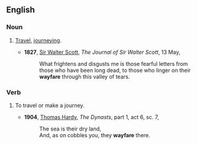 ==English==

===Noun===
{{en-noun|-}}

# {{archaic}} [[travel|Travel]], [[journeying]].
#*'''1827''', [[w:Sir_Walter_Scott|Sir Walter Scott]], ''The Journal of Sir Walter Scott'', 13 May,
#*:What frightens and disgusts me is those fearful letters from those who have been long dead, to those who linger on their '''wayfare''' through this valley of tears.

===Verb===
{{en-verb|wayfar|ing}}

# {{archaic}} To travel or make a journey.
#*'''1904''', [[w:Thomas_Hardy|Thomas Hardy]], ''The Dynasts'', part 1, act 6, sc. 7,
#*:The sea is their dry land,
#*:And, as on cobbles you, they '''wayfare''' there.